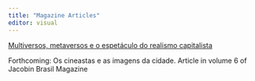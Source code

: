 ```yaml
---
title: "Magazine Articles"
editor: visual
---
```


[Multiversos, metaversos e o espetáculo do realismo capitalista](https://jacobin.com.br/2023/01/multiversos-metaversos-e-o-espetaculo-do-realismo-capitalista/)


Forthcoming: Os cineastas e as imagens da cidade. Article in volume 6 of Jacobin Brasil Magazine